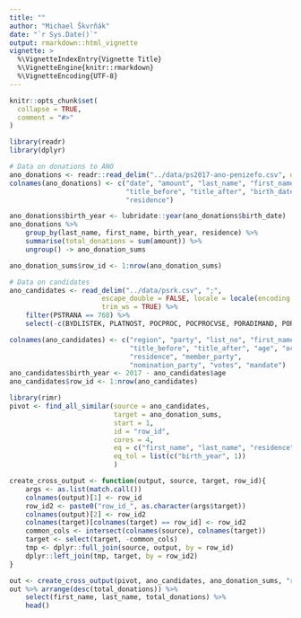 ```yaml
---
title: ""
author: "Michael Škvrňák"
date: "`r Sys.Date()`"
output: rmarkdown::html_vignette
vignette: >
  %\VignetteIndexEntry{Vignette Title}
  %\VignetteEngine{knitr::rmarkdown}
  %\VignetteEncoding{UTF-8}
---
```


```r
knitr::opts_chunk$set(
  collapse = TRUE,
  comment = "#>"
)
```

```r
library(readr)
library(dplyr)

# Data on donations to ANO
ano_donations <- readr::read_delim("../data/ps2017-ano-penizefo.csv", delim = ";")
colnames(ano_donations) <- c("date", "amount", "last_name", "first_name", 
                             "title_before", "title_after", "birth_date", 
                             "residence")

ano_donations$birth_year <- lubridate::year(ano_donations$birth_date)
ano_donations %>% 
    group_by(last_name, first_name, birth_year, residence) %>%
    summarise(total_donations = sum(amount)) %>%
    ungroup() -> ano_donation_sums

ano_donation_sums$row_id <- 1:nrow(ano_donation_sums)

# Data on candidates
ano_candidates <- read_delim("../data/psrk.csv", ";", 
                       escape_double = FALSE, locale = locale(encoding = "WINDOWS-1250"),
                       trim_ws = TRUE) %>%
    filter(PSTRANA == 768) %>% 
    select(-c(BYDLISTEK, PLATNOST, POCPROC, POCPROCVSE, PORADIMAND, PORADINAHR))

colnames(ano_candidates) <- c("region", "party", "list_no", "first_name", "last_name", 
                              "title_before", "title_after", "age", "occupation", 
                              "residence", "member_party", 
                              "nomination_party", "votes", "mandate")
ano_candidates$birth_year <- 2017 - ano_candidates$age
ano_candidates$row_id <- 1:nrow(ano_candidates)
```

```r
library(rimr)
pivot <- find_all_similar(source = ano_candidates, 
                          target = ano_donation_sums, 
                          start = 1, 
                          id = "row_id", 
                          cores = 4, 
                          eq = c("first_name", "last_name", "residence"), 
                          eq_tol = list(c("birth_year", 1))
                          )

create_cross_output <- function(output, source, target, row_id){
    args <- as.list(match.call())
    colnames(output)[1] <- row_id
    row_id2 <- paste0("row_id_", as.character(args$target))
    colnames(output)[2] <- row_id2
    colnames(target)[colnames(target) == row_id] <- row_id2
    common_cols <- intersect(colnames(source), colnames(target))
    target <- select(target, -common_cols)
    tmp <- dplyr::full_join(source, output, by = row_id)
    dplyr::left_join(tmp, target, by = row_id2)
}

out <- create_cross_output(pivot, ano_candidates, ano_donation_sums, "row_id")
out %>% arrange(desc(total_donations)) %>% 
    select(first_name, last_name, total_donations) %>% 
    head()
```

